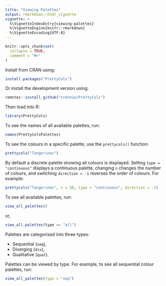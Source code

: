 ```yaml
---
title: "Viewing Palettes"
output: rmarkdown::html_vignette
vignette: >
  %\VignetteIndexEntry{viewing-palettes}
  %\VignetteEngine{knitr::rmarkdown}
  %\VignetteEncoding{UTF-8}
---
```


```r
knitr::opts_chunk$set(
  collapse = TRUE,
  comment = "#>"
)
```

Install from CRAN using:
``` r
install.packages("PrettyCols")
```

Or install the development version using:
``` r
remotes::install_github("nrennie/PrettyCols")
```

Then load into R:
```r
library(PrettyCols)
```

To see the names of all available palettes, run:
```r
names(PrettyColsPalettes)
```

To see the colours in a specific palette, use the `prettycols()` function:
```r
prettycols("Tangerines")
```

By default a discrete palette showing all colours is displayed. Setting `type = "continuous"` displays a continuous palette, changing `n` changes the number of colours, and switching `direction = -1` reverses the order of colours. For example:
```r
prettycols("Tangerines", n = 50, type = "continuous", direction = -1)
```

To see all available palettes, run:
```r
view_all_palettes()
```

or, 

```r
view_all_palettes(type == "all")
```

Palettes are categorised into three types: 

* Sequential (`seq`), 
* Diverging (`div`), 
* Qualitative (`qual`).

Palettes can be viewed by type. For example, to see all sequential colour palettes, run:

```r
view_all_palettes(type = "seq")
```

